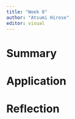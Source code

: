 ```yaml
---
title: "Week 8"
author: "Atsumi Hirose"
editor: visual
---
```

# Summary

# Application

# Reflection
